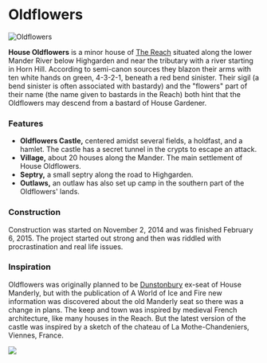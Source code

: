 

# Oldflowers

<Image src="https://cdn.sanity.io/images/1as7cn02/production/a3127a9fdb6c1f60b0d0840b733abc49d6364b3b-1920x1017.png?w=976&h=350&fit=crop&crop=center&auto=format" alt="Oldflowers" width={976} height={350}  />

<ProjectDetails
  floatRight
  region="Reach"
  house="House Oldflowers"
  type="Castle"
  status="Completed"
  warp="/warp oldflowers"
  projectLead="Crunchy_Taco34, EStoop"
  dateStarted="November 2, 2014"
  dateCompleted="November 2, 2014"
/>

**House Oldflowers** is a minor house of [The Reach](https://westeroscraft.fandom.com/wiki/The_Reach) situated along the lower Mander River below Highgarden and near the tributary with a river starting in Horn Hill. According to semi-canon sources they blazon their arms with ten white hands on green, 4-3-2-1, beneath a red bend sinister. Their sigil (a bend sinister is often associated with bastardy) and the "flowers" part of their name (the name given to bastards in the Reach) both hint that the Oldflowers may descend from a bastard of House Gardener.  


### Features

* **Oldflowers Castle,** centered amidst several fields, a holdfast, and a hamlet. The castle has a secret tunnel in the crypts to escape an attack.
* **Village,** about 20 houses along the Mander. The main settlement of House Oldflowers.
* **Septry,** a small septry along the road to Highgarden.
* **Outlaws,** an outlaw has also set up camp in the southern part of the Oldflowers' lands.

### Construction

Construction was started on November 2, 2014 and was finished February 6, 2015. The project started out strong and then was riddled with procrastination and real life issues.  


### Inspiration

Oldflowers was originally planned to be [Dunstonbury](https://westeroscraft.com/wiki/reach/dunstonbury) ex-seat of House Manderly, but with the publication of A World of Ice and Fire new information was discovered about the old Manderly seat so there was a change in plans. The keep and town was inspired by medieval French architecture, like many houses in the Reach. But the latest version of the castle was inspired by a sketch of the chateau of La Mothe-Chandeniers, Viennes, France.


![](https://cdn.sanity.io/images/1as7cn02/production/5762f11e906946ecfa30b0afe2c8a142c37fa8cd-640x493.jpg)